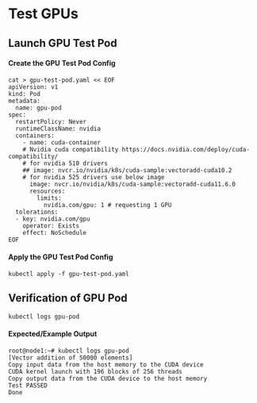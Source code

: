 # Test GPUs

## Launch GPU Test Pod

#### Create the GPU Test Pod Config

```
cat > gpu-test-pod.yaml << EOF
apiVersion: v1
kind: Pod
metadata:
  name: gpu-pod
spec:
  restartPolicy: Never
  runtimeClassName: nvidia
  containers:
    - name: cuda-container
    # Nvidia cuda compatibility https://docs.nvidia.com/deploy/cuda-compatibility/
    # for nvidia 510 drivers
    ## image: nvcr.io/nvidia/k8s/cuda-sample:vectoradd-cuda10.2
    # for nvidia 525 drivers use below image
      image: nvcr.io/nvidia/k8s/cuda-sample:vectoradd-cuda11.6.0
      resources:
        limits:
          nvidia.com/gpu: 1 # requesting 1 GPU
  tolerations:
  - key: nvidia.com/gpu
    operator: Exists
    effect: NoSchedule
EOF
```

#### Apply the GPU Test Pod Config

```
kubectl apply -f gpu-test-pod.yaml
```

## Verification of GPU Pod

```
kubectl logs gpu-pod
```

#### Expected/Example Output

```
root@node1:~# kubectl logs gpu-pod
[Vector addition of 50000 elements]
Copy input data from the host memory to the CUDA device
CUDA kernel launch with 196 blocks of 256 threads
Copy output data from the CUDA device to the host memory
Test PASSED
Done
```

